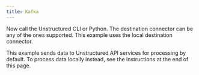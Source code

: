 ```yaml
---
title: Kafka
---
```



<NewDocument />


<SharedContentKafka/>

Now call the Unstructured CLI or Python. The destination connector can be any of the ones supported. This example uses the local destination connector.

This example sends data to Unstructured API services for processing by default. To process data locally instead, see the instructions at the end of this page.


<CodeGroup>
  <KafkaSh />
  <KafkaPyV1 />
</CodeGroup>


<SharedPartitionByAPIOSS/>